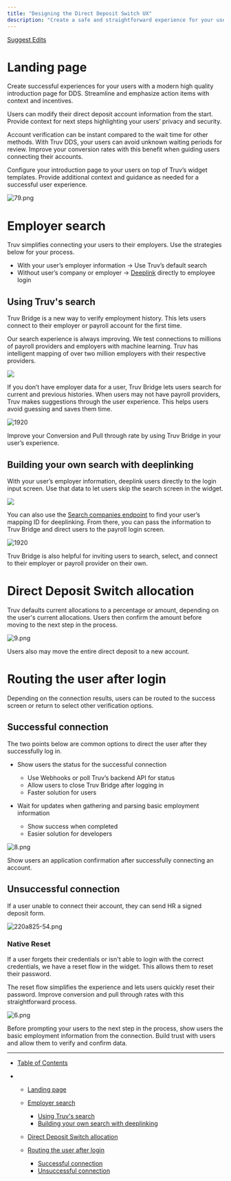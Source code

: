 ```yaml
---
title: "Designing the Direct Deposit Switch UX"
description: "Create a safe and straightforward experience for your users when using Truv Direct Deposit Switch."
---
```


[Suggest Edits](/edit/ux-design-direct-deposit-switch)

# Landing page

Create successful experiences for your users with a modern high quality introduction page for DDS. Streamline and emphasize action items with context and incentives.

Users can modify their direct deposit account information from the start. Provide context for next steps highlighting your users’ privacy and security.

Account verification can be instant compared to the wait time for other methods. With Truv DDS, your users can avoid unknown waiting periods for review. Improve your conversion rates with this benefit when guiding users connecting their accounts.

Configure your introduction page to your users on top of Truv’s widget templates. Provide additional context and guidance as needed for a successful user experience.

![](/images/docs/0cdd76e-0.png "79.png")

# Employer search

Truv simplifies connecting your users to their employers. Use the strategies below for your process.

* With your user’s employer information -> Use Truv’s default search
* Without user’s company or employer -> [Deeplink](/docs/deeplinking) directly to employee login

## Using Truv's search

Truv Bridge is a new way to verify employment history. This lets users connect to their employer or payroll account for the first time.

Our search experience is always improving. We test connections to millions of payroll providers and employers with machine learning. Truv has intelligent mapping of over two million employers with their respective providers.

![](/images/docs/b54162b-Image_19.png)

If you don’t have employer data for a user, Truv Bridge lets users search for current and previous histories. When users may not have payroll providers, Truv makes suggestions through the user experience. This helps users avoid guessing and saves them time.

![1920](/images/docs/dd55b5a-3.png "3.png")

<Info>
  Improve your Conversion and Pull through rate by using Truv Bridge in your user’s experience.
</Info>

## Building your own search with deeplinking

With your user’s employer information, deeplink users directly to the login input screen. Use that data to let users skip the search screen in the widget.

![](/images/docs/0b0e9f5-Image_8.png)

You can also use the [Search companies endpoint](/reference/company_mapping) to find your user’s mapping ID for deeplinking. From there, you can pass the information to Truv Bridge and direct users to the payroll login screen.

![1920](/images/docs/68a7649-4.png "4.png")

<Info>
  Truv Bridge is also helpful for inviting users to search, select, and connect to their employer or payroll provider on their own.
</Info>

# Direct Deposit Switch allocation

Truv defaults current allocations to a percentage or amount, depending on the user's current allocations. Users then confirm the amount before moving to the next step in the process.

![](/images/docs/3e2a074-1.png "9.png")

Users also may move the entire direct deposit to a new account.

# Routing the user after login

Depending on the connection results, users can be routed to the success screen or return to select other verification options.

## Successful connection

The two points below are common options to direct the user after they successfully log in.

* Show users the status for the successful connection

  * Use Webhooks or poll Truv’s backend API for status
  * Allow users to close Truv Bridge after logging in
  * Faster solution for users

* Wait for updates when gathering and parsing basic employment information

  * Show success when completed
  * Easier solution for developers

![](/images/docs/0225b2a-2.png "8.png")

<Info>
  Show users an application confirmation after successfully connecting an account.
</Info>

## Unsuccessful connection

If a user unable to connect their account, they can send HR a signed deposit form.

![](/images/docs/ac44f31-5.png "220a825-54.png")

### Native Reset

If a user forgets their credentials or isn't able to login with the correct credentials, we have a reset flow in the widget. This allows them to reset their password.

The reset flow simplifies the experience and lets users quickly reset their password. Improve conversion and pull through rates with this straightforward process.

![](/images/docs/a1016b8-6.png "6.png")

<Info>
  Before prompting your users to the next step in the process, show users the basic employment information from the connection. Build trust with users and allow them to verify and confirm data.
</Info>

***

* [Table of Contents](#)

* * [Landing page](#landing-page)

  * [Employer search](#employer-search)

    * [Using Truv's search](#using-truvs-search)
    * [Building your own search with deeplinking](#building-your-own-search-with-deeplinking)

  * [Direct Deposit Switch allocation](#direct-deposit-switch-allocation)

  * [Routing the user after login](#routing-the-user-after-login)

    * [Successful connection](#successful-connection)
    * [Unsuccessful connection](#unsuccessful-connection)
